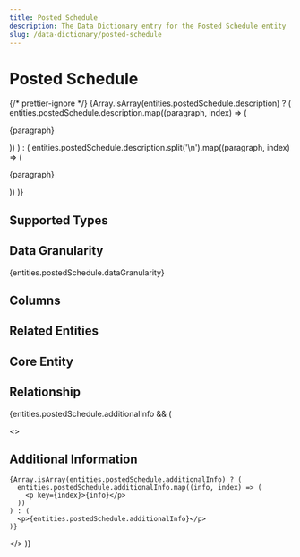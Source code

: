 ```yaml
---
title: Posted Schedule
description: The Data Dictionary entry for the Posted Schedule entity
slug: /data-dictionary/posted-schedule
---
```



# Posted Schedule

{/* prettier-ignore */}
{Array.isArray(entities.postedSchedule.description) ? (
  entities.postedSchedule.description.map((paragraph, index) => (
    <p key={index}>{paragraph}</p>
))
) : (
entities.postedSchedule.description.split('\n').map((paragraph, index) => (

<p key={index}>{paragraph}</p>
)) )}

## Supported Types

<SupportedTypesTable supportedTypes={entities.postedSchedule.supportedTypes} />

## Data Granularity

{entities.postedSchedule.dataGranularity}

## Columns

<ColumnsTable columns={entities.postedSchedule.columns} />

## Related Entities

<RelatedEntitiesList relatedEntities={entities.postedSchedule.relatedEntities} />

## Core Entity

<CoreEntityTable coreEntities={entities.postedSchedule.coreEntity} />

## Relationship

<RelationshipTable
  relationship={entities.postedSchedule.relationship}
  simple={true}
/>

{entities.postedSchedule.additionalInfo && (

  <>
    <h2>Additional Information</h2>

    {Array.isArray(entities.postedSchedule.additionalInfo) ? (
      entities.postedSchedule.additionalInfo.map((info, index) => (
        <p key={index}>{info}</p>
      ))
    ) : (
      <p>{entities.postedSchedule.additionalInfo}</p>
    )}

  </>
)}
